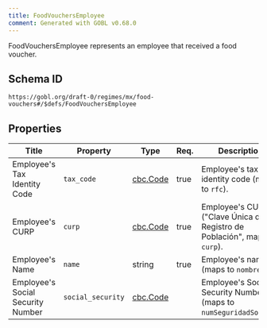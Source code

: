 ```yaml
---
title: FoodVouchersEmployee
comment: Generated with GOBL v0.68.0
---
```


FoodVouchersEmployee represents an employee that received a food voucher.

## Schema ID

`https://gobl.org/draft-0/regimes/mx/food-vouchers#/$defs/FoodVouchersEmployee`

## Properties

| Title                             | Property          | Type                          | Req. | Description                                                               |
|-----------------------------------|-------------------|-------------------------------|------|---------------------------------------------------------------------------|
| Employee's Tax Identity Code      | `tax_code`        | [cbc.Code](/draft-0/cbc/code) | true | Employee's tax identity code (maps to `rfc`).                             |
| Employee's CURP                   | `curp`            | [cbc.Code](/draft-0/cbc/code) | true | Employee's CURP ("Clave Única de Registro de Población", maps to `curp`). |
| Employee's Name                   | `name`            | string                        | true | Employee's name (maps to `nombre`).                                       |
| Employee's Social Security Number | `social_security` | [cbc.Code](/draft-0/cbc/code) |      | Employee's Social Security Number (maps to `numSeguridadSocial`).         |

